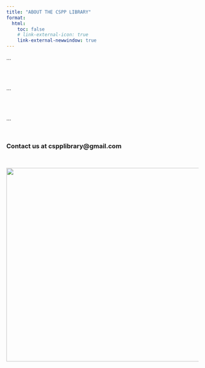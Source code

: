 ```yaml
---
title: "ABOUT THE CSPP LIBRARY"
format: 
  html:
    toc: false
    # link-external-icon: true
    link-external-newwindow: true
---
```


...

<br> <br>

...

<br> <br>

...

<br>

### Contact us at cspplibrary\@gmail.com

<br>

[![](images/CSPPBookplatePink.png){width="506"}](https://www.instagram.com/cspp.pdx)
